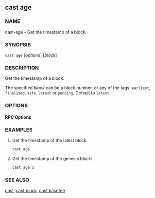 
## cast age

### NAME

cast-age - Get the timestamp of a block.

### SYNOPSIS

`cast age` [*options*] [*block*]

### DESCRIPTION

Get the timestamp of a block.

The specified _block_ can be a block number, or any of the tags: `earliest`, `finalized`, `safe`, `latest` or `pending`. Default to `latest`.

### OPTIONS

#### RPC Options

<RpcUrlOption />

<CommonOptions />

### EXAMPLES

1. Get the timestamp of the latest block:

   ```sh
   cast age
   ```

2. Get the timestamp of the genesis block:
   ```sh
   cast age 1
   ```

### SEE ALSO

[cast](/cast/reference/overview), [cast block](/cast/reference/cast-block.mdx), [cast basefee](/cast/reference/cast-basefee.mdx)
